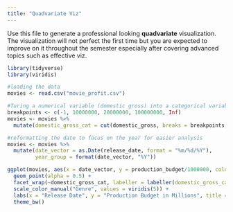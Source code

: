```yaml
---
title: "Quadvariate Viz"
---
```


Use this file to generate a professional looking **quadvariate** visualization.  The visualization will not perfect the first time but you are expected to improve on it throughout the semester especially after covering advanced topics such as effective viz.

```r
library(tidyverse)
library(viridis)

#loading the data
movies <- read.csv("movie_profit.csv")
```

```r
#Turing a numerical variable (domestic gross) into a categorical variable for better analysis
breakpoints <- c(-1, 10000000, 20000000, 100000000, Inf)
movies <- movies %>% 
  mutate(domestic_gross_cat = cut(domestic_gross, breaks = breakpoints, labels = c("0-10", "10-20", "20-100", "100+")))
```

```r
#reformatting the date to focus on the year for easier analysis
movies <- movies %>%
  mutate(date_vector = as.Date(release_date, format = "%m/%d/%Y"), 
         year_group = format(date_vector, "%Y"))
```

```r
ggplot(movies, aes(x = date_vector, y = production_budget/1000000, color = genre)) +
  geom_point(alpha = 0.5) +
  facet_wrap(~domestic_gross_cat, labeller = labeller(domestic_gross_cat = c("0-10" = "Under 10M Domestic", "10-20" = "10-20M Domestic", "20-100" = "20-100M Domestic", "100+" = "Over 100M Domestic"))) +
  scale_color_manual("Genre", values = viridis(5)) +
  labs(x = "Release Date", y = "Production Budget in Millions", title = "Production Budget by Release Date, Domestic Gross and Genre", caption = "Data from the-numbers.com", alt = "Later release dates apear to corellate with higher production budgets. Additionally higher production budgets correlate with high domestic gross. The highest production bidgets and highest grossing movies apear to be action movies realased after 2000.") +
  theme_bw()
```


